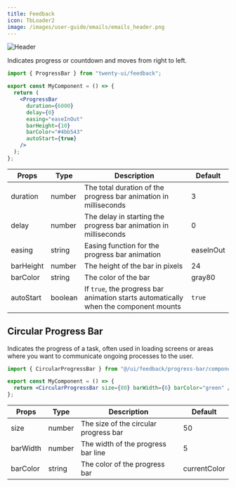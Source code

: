 ```yaml
---
title: Feedback
icon: TbLoader2
image: /images/user-guide/emails/emails_header.png
---
```

<Frame>
  <img src="/images/user-guide/emails/emails_header.png" alt="Header" />
</Frame>

Indicates progress or countdown and moves from right to left. 

<Tabs>

<Tab title="Usage">

```jsx
import { ProgressBar } from "twenty-ui/feedback";

export const MyComponent = () => {
  return (
    <ProgressBar
      duration={6000}
      delay={0}
      easing="easeInOut"
      barHeight={10}
      barColor="#4bb543"
      autoStart={true}
    />
  );
};
```

</Tab>

<Tab title="Props">


| Props | Type | Description | Default |
|-------|------|-------------|--------|
| duration | number | The total duration of the progress bar animation in milliseconds | 3 |
| delay | number | The delay in starting the progress bar animation in milliseconds | 0 |
| easing | string | Easing function for the progress bar animation | easeInOut |
| barHeight | number | The height of the bar in pixels | 24 |
| barColor | string | The color of the bar | gray80 |
| autoStart | boolean | If `true`, the progress bar animation starts automatically when the component mounts | `true` |



</Tab>
</Tabs>


## Circular Progress Bar

Indicates the progress of a task, often used in loading screens or areas where you want to communicate ongoing processes to the user. 

<Tabs>

<Tab title="Usage">

```jsx
import { CircularProgressBar } from "@/ui/feedback/progress-bar/components/CircularProgressBar";

export const MyComponent = () => {
  return <CircularProgressBar size={80} barWidth={6} barColor="green" />;
};
```

</Tab>

<Tab title="Props">


| Props | Type | Description | Default |
|-------|------|-------------|--------|
| size | number | The size of the circular progress bar | 50 |
| barWidth | number | The width of the progress bar line | 5 |
| barColor | string | The color of the progress bar | currentColor |



</Tab>

</Tabs>

